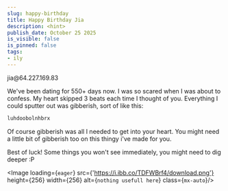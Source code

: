 ```yaml
---
slug: happy-birthday
title: Happy Birthday Jia
description: <hint>
publish_date: October 25 2025
is_visible: false
is_pinned: false
tags:
- ily
---
```


<p class={`sr-only`}>jia@64.227.169.83</p>

We've been dating for 550+ days now. I was so scared when I was about to confess.
My heart skipped 3 beats each time I thought of you. Everything I could sputter out was gibberish, sort of like this: 

```txt
luhdoobolnhbrx
```
Of course gibberish was all I needed to get into your heart. You might need a little bit of gibberish too on this thingy i've made for you.

Best of luck! Some things you won't see immediately, you might need to dig deeper :P

<Image loading={`eager`} src={'https://i.ibb.co/TDFWBrf4/download.png'} height={256} width={256} alt={`nothing usefull here`} class={`mx-auto`}/>
